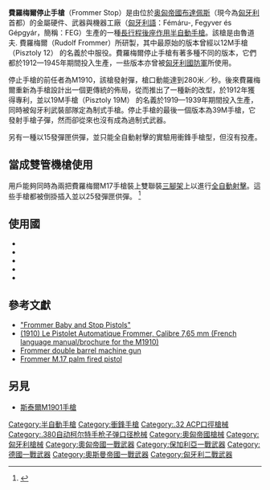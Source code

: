{{noteTA
|G1=軍事
|G2=長度單位
|G3=Firearms
}}
{{Infobox Weapon
|is_ranged=yes
| name= 費羅梅爾停止（Frommer Stop）
| caption= 7.65毫米口徑的費羅梅爾停止手槍
|image= Image:Frommerstop.jpg
|image_size= 300px
| type= [[半自動手槍|半自動手槍]]<br/>[[衝鋒手槍|衝鋒手槍]]
| origin= {{flagcountry|Austria-Hungary}}
| design_date= 1912年
| prod_design_date= 1912—1945年
| used_by= {{tsl|en|Royal Hungarian Army|匈牙利皇家陸軍}}
| wars= [[一戰|一戰]]<br>[[二戰|二戰]]
| part_length= {{convert|95|mm|in|sp=us}}
| cartridge= {{tsl|en|.32 ACP|.32 ACP}}<br>{{tsl|en|.380 ACP|.380 ACP}}
| feed= 7發[[彈匣|彈匣]]<br/>15發彈匣（衝鋒手槍型）
| action= [[後座作用|長行程後座作用]]
| mode= 半自動<br/>全自動（衝鋒手槍型）
| velocity= {{convert|280|m/s|0|abbr=on}}
| weight= {{convert|610|g|abbr=on}}
| length= {{convert|165|mm|in|abbr=on}}
| variants= 12M手槍<br>19M手槍<br>39M手槍
|sights= [[機械瞄具|機械瞄具]]
}}

'''費羅梅爾停止手槍'''（Frommer Stop）是由位於[[奥匈帝國|奥匈帝國]][[布達佩斯|布達佩斯]]（現今為[[匈牙利|匈牙利]]首都）的金屬硬件、武器與機器工廠（[[匈牙利語|匈牙利語]]：Fémáru-, Fegyver és Gépgyár，簡稱：FEG）生產的一種[[後座作用|長行程後座作用]][[半自動手槍|半自動手槍]]。該槍是由魯道夫. 費羅梅爾（Rudolf Frommer）所研製，其中最原始的版本曾經以12M手槍 （Pisztoly 12） 的名義於{{tsl|en|Royal Hungarian Army|匈牙利皇家陸軍}}中服役。費羅梅爾停止手槍有著多種不同的版本，它們都於1912—1945年期間投入生產，一些版本亦曾被[[匈牙利國防軍|匈牙利國防軍]]所使用。

停止手槍的前任者為M1910，該槍發射{{tsl|en|.32 ACP|.32 ACP}}彈，槍口動能達到280米／秒。後來費羅梅爾重新為手槍設計出一個更傳統的佈局，從而推出了一種新的改型，於1912年獲得專利，並以19M手槍（Pisztoly 19M） 的名義於1919—1939年期間投入生產，同時被匈牙利武裝部隊定為制式手槍。停止手槍的最後一個版本為39M手槍，它發射{{Link-en|.380 ACP|.380 ACP}}手槍子彈，然而卻從來也沒有成為過制式武器。

另有一種以15發彈匣供彈，並只能全自動射擊的實驗用衝鋒手槍型，但沒有投產。

== 當成雙管機槍使用 ==
用戶能夠同時為兩把費羅梅爾M17手槍裝上雙聯裝[[三腳架|三腳架]]上以進行[[自動火器|全自動射擊]]。這些手槍都被倒掛插入並以25發彈匣供彈。 <ref>{{Cite book |last=Ortner |first=M. Christian |year=2006 |title=Storm Troops: Austro-Hungarian Assault Units and Commandos in the First World War: Tactics, Organisation, Uniforms and Equipment |location=Vienna |publisher=Militaria Verlag |isbn=9783950164282 |oclc=63197175}}</ref>

== 使用國 ==
* {{flagcountry|Austria-Hungary}}
* {{flagcountry|Kingdom of Bulgaria}}
* {{flagcountry|German Empire}}
* {{flagcountry|Kingdom of Hungary}}
* {{flagcountry|Ottoman Empire}}

== 參考文獻 ==
{{reflist}}
* [http://www.cruffler.com/historic-august00.html "Frommer Baby and Stop Pistols"] {{Wayback|url=http://www.cruffler.com/historic-august00.html |date=20150923211313 }}
* [http://www.scribd.com/doc/82292277 (1910) Le Pistolet Automatique Frommer, Calibre 7,65 mm (French language manual/brochure for the M1910)]
* [https://web.archive.org/web/20160304023020/http://i2.guns.ru/forums/icons/forum_pictures/0/000816/816125.jpg Frommer double barrel machine gun]
* [https://archive.today/20130416205449/http://i2.guns.ru/forums/icons/forum_pictures/0/000816/816127.jpg Frommer M.17 palm fired pistol]

== 另見 ==
* [[斯泰爾M1901手槍|斯泰爾M1901手槍]]

{{一戰奧匈帝國步兵槍械}}
{{一戰鄂圖曼帝國步兵槍械}}
[[Category:半自動手槍|Category:半自動手槍]]
[[Category:衝鋒手槍|Category:衝鋒手槍]]
[[Category:.32_ACP口徑槍械|Category:.32 ACP口徑槍械]]
[[Category:.380自动柯尔特手枪子弹口径枪械|Category:.380自动柯尔特手枪子弹口径枪械]]
[[Category:奧匈帝國槍械|Category:奧匈帝國槍械]]
[[Category:匈牙利槍械|Category:匈牙利槍械]]
[[Category:奧匈帝國一戰武器|Category:奧匈帝國一戰武器]]
[[Category:保加利亞一戰武器|Category:保加利亞一戰武器]]
[[Category:德國一戰武器|Category:德國一戰武器]]
[[Category:奧斯曼帝國一戰武器|Category:奧斯曼帝國一戰武器]]
[[Category:匈牙利二戰武器|Category:匈牙利二戰武器]]